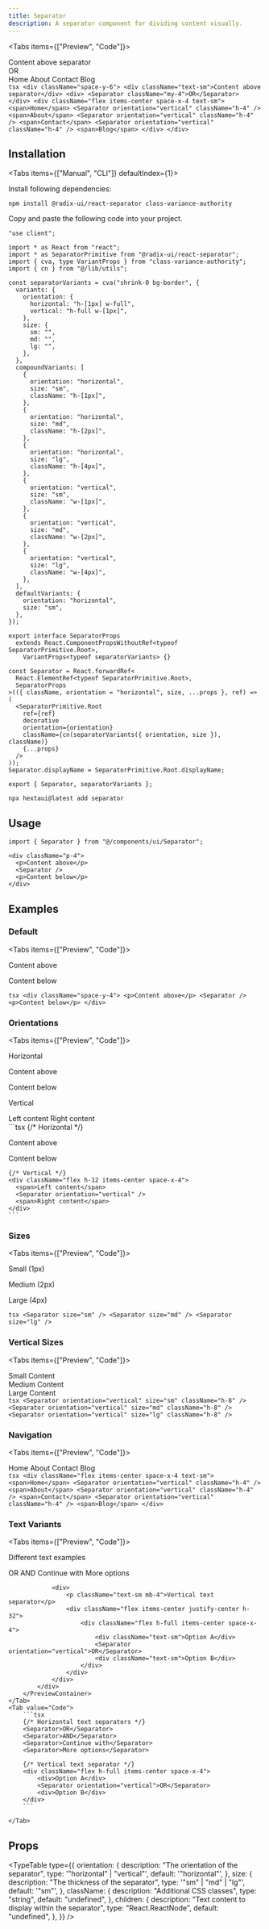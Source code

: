 ```yaml
---
title: Separator
description: A separator component for dividing content visually.
---
```





<Tabs items={["Preview", "Code"]}>
  <Tab value="Preview">
    <PreviewContainer>
      <div className="space-y-6">
        <div className="text-sm">Content above separator</div>
        <div>
          <Separator className="my-4">OR</Separator>
        </div>
        <div className="flex items-center space-x-4 text-sm">
          <span>Home</span>
          <Separator orientation="vertical" className="h-4" />
          <span>About</span>
          <Separator orientation="vertical" className="h-4" />
          <span>Contact</span>
          <Separator orientation="vertical" className="h-4" />
          <span>Blog</span>
        </div>
      </div>
    </PreviewContainer>
  </Tab>
  <Tab value="Code">
    ```tsx
    <div className="space-y-6">
      <div className="text-sm">Content above separator</div>
      <div>
        <Separator className="my-4">OR</Separator>
      </div>
      <div className="flex items-center space-x-4 text-sm">
        <span>Home</span>
        <Separator orientation="vertical" className="h-4" />
        <span>About</span>
        <Separator orientation="vertical" className="h-4" />
        <span>Contact</span>
        <Separator orientation="vertical" className="h-4" />
        <span>Blog</span>
      </div>
    </div>
    ```
  </Tab>
</Tabs>

## Installation

<Tabs items={["Manual", "CLI"]} defaultIndex={1}>
<Tab value="Manual">

Install following dependencies:

```package-install
npm install @radix-ui/react-separator class-variance-authority
```

Copy and paste the following code into your project.

```tsx title="components/ui/separator.tsx"
"use client";

import * as React from "react";
import * as SeparatorPrimitive from "@radix-ui/react-separator";
import { cva, type VariantProps } from "class-variance-authority";
import { cn } from "@/lib/utils";

const separatorVariants = cva("shrink-0 bg-border", {
  variants: {
    orientation: {
      horizontal: "h-[1px] w-full",
      vertical: "h-full w-[1px]",
    },
    size: {
      sm: "",
      md: "",
      lg: "",
    },
  },
  compoundVariants: [
    {
      orientation: "horizontal",
      size: "sm",
      className: "h-[1px]",
    },
    {
      orientation: "horizontal",
      size: "md",
      className: "h-[2px]",
    },
    {
      orientation: "horizontal",
      size: "lg",
      className: "h-[4px]",
    },
    {
      orientation: "vertical",
      size: "sm",
      className: "w-[1px]",
    },
    {
      orientation: "vertical",
      size: "md",
      className: "w-[2px]",
    },
    {
      orientation: "vertical",
      size: "lg",
      className: "w-[4px]",
    },
  ],
  defaultVariants: {
    orientation: "horizontal",
    size: "sm",
  },
});

export interface SeparatorProps
  extends React.ComponentPropsWithoutRef<typeof SeparatorPrimitive.Root>,
    VariantProps<typeof separatorVariants> {}

const Separator = React.forwardRef<
  React.ElementRef<typeof SeparatorPrimitive.Root>,
  SeparatorProps
>(({ className, orientation = "horizontal", size, ...props }, ref) => (
  <SeparatorPrimitive.Root
    ref={ref}
    decorative
    orientation={orientation}
    className={cn(separatorVariants({ orientation, size }), className)}
    {...props}
  />
));
Separator.displayName = SeparatorPrimitive.Root.displayName;

export { Separator, separatorVariants };
```

</Tab>
<Tab value="CLI">

```package-install
npx hextaui@latest add separator
```

</Tab>
</Tabs>

## Usage

```tsx
import { Separator } from "@/components/ui/Separator";
```

```tsx
<div className="p-4">
  <p>Content above</p>
  <Separator />
  <p>Content below</p>
</div>
```

## Examples

### Default

<Tabs items={["Preview", "Code"]}>
  <Tab value="Preview">
    <PreviewContainer>
      <div className="space-y-4">
        <p>Content above</p>
        <Separator />
        <p>Content below</p>
      </div>
    </PreviewContainer>
  </Tab>
  <Tab value="Code">
    ```tsx
    <div className="space-y-4">
      <p>Content above</p>
      <Separator />
      <p>Content below</p>
    </div>
    ```
  </Tab>
</Tabs>

### Orientations

<Tabs items={["Preview", "Code"]}>
  <Tab value="Preview">
    <PreviewContainer>
      <div className="space-y-6">
        <div>
          <p className="text-sm mb-2">Horizontal</p>
          <div className="space-y-4">
            <p>Content above</p>
            <Separator orientation="horizontal" />
            <p>Content below</p>
          </div>
        </div>
        <div>
          <p className="text-sm mb-2">Vertical</p>
          <div className="flex h-12 items-center space-x-4">
            <span>Left content</span>
            <Separator orientation="vertical" />
            <span>Right content</span>
          </div>
        </div>
      </div>
    </PreviewContainer>
  </Tab>
  <Tab value="Code">
    ```tsx
    {/* Horizontal */}
    <div className="space-y-4">
      <p>Content above</p>
      <Separator orientation="horizontal" />
      <p>Content below</p>
    </div>

    {/* Vertical */}
    <div className="flex h-12 items-center space-x-4">
      <span>Left content</span>
      <Separator orientation="vertical" />
      <span>Right content</span>
    </div>
    ```

  </Tab>
</Tabs>

### Sizes

<Tabs items={["Preview", "Code"]}>
  <Tab value="Preview">
    <PreviewContainer>
      <div className="space-y-6">
        <div>
          <p className="text-sm mb-2">Small (1px)</p>
          <Separator size="sm" />
        </div>
        <div>
          <p className="text-sm mb-2">Medium (2px)</p>
          <Separator size="md" />
        </div>
        <div>
          <p className="text-sm mb-2">Large (4px)</p>
          <Separator size="lg" />
        </div>
      </div>
    </PreviewContainer>
  </Tab>
  <Tab value="Code">
    ```tsx
    <Separator size="sm" />
    <Separator size="md" />
    <Separator size="lg" />
    ```
  </Tab>
</Tabs>

### Vertical Sizes

<Tabs items={["Preview", "Code"]}>
  <Tab value="Preview">
    <PreviewContainer>
      <div className="flex items-center space-x-6 h-16">
        <div className="flex items-center space-x-2">
          <span className="text-sm">Small</span>
          <Separator orientation="vertical" size="sm" className="h-8" />
          <span className="text-sm">Content</span>
        </div>
        <div className="flex items-center space-x-2">
          <span className="text-sm">Medium</span>
          <Separator orientation="vertical" size="md" className="h-8" />
          <span className="text-sm">Content</span>
        </div>
        <div className="flex items-center space-x-2">
          <span className="text-sm">Large</span>
          <Separator orientation="vertical" size="lg" className="h-8" />
          <span className="text-sm">Content</span>
        </div>
      </div>
    </PreviewContainer>
  </Tab>
  <Tab value="Code">
    ```tsx
    <Separator orientation="vertical" size="sm" className="h-8" />
    <Separator orientation="vertical" size="md" className="h-8" />
    <Separator orientation="vertical" size="lg" className="h-8" />
    ```
  </Tab>
</Tabs>

### Navigation

<Tabs items={["Preview", "Code"]}>
  <Tab value="Preview">
    <PreviewContainer>
      <div className="flex items-center space-x-4 text-sm">
        <span>Home</span>
        <Separator orientation="vertical" className="h-4" />
        <span>About</span>
        <Separator orientation="vertical" className="h-4" />
        <span>Contact</span>
        <Separator orientation="vertical" className="h-4" />
        <span>Blog</span>
      </div>
    </PreviewContainer>
  </Tab>
  <Tab value="Code">
    ```tsx
    <div className="flex items-center space-x-4 text-sm">
      <span>Home</span>
      <Separator orientation="vertical" className="h-4" />
      <span>About</span>
      <Separator orientation="vertical" className="h-4" />
      <span>Contact</span>
      <Separator orientation="vertical" className="h-4" />
      <span>Blog</span>
    </div>
    ```
  </Tab>
</Tabs>

### Text Variants

<Tabs items={["Preview", "Code"]}>
    <Tab value="Preview">
        <PreviewContainer>
            <div className="space-y-8">
                <div>
                    <p className="text-sm mb-4">Different text examples</p>
                    <div className="space-y-6">
                        <Separator>OR</Separator>
                        <Separator>AND</Separator>
                        <Separator>Continue with</Separator>
                        <Separator>More options</Separator>
                    </div>
                </div>
                
                <div>
                    <p className="text-sm mb-4">Vertical text separator</p>
                    <div className="flex items-center justify-center h-32">
                        <div className="flex h-full items-center space-x-4">
                            <div className="text-sm">Option A</div>
                            <Separator orientation="vertical">OR</Separator>
                            <div className="text-sm">Option B</div>
                        </div>
                    </div>
                </div>
            </div>
        </PreviewContainer>
    </Tab>
    <Tab value="Code">
        ```tsx
        {/* Horizontal text separators */}
        <Separator>OR</Separator>
        <Separator>AND</Separator>
        <Separator>Continue with</Separator>
        <Separator>More options</Separator>

        {/* Vertical text separator */}
        <div className="flex h-full items-center space-x-4">
            <div>Option A</div>
            <Separator orientation="vertical">OR</Separator>
            <div>Option B</div>
        </div>
        ```

    </Tab>

</Tabs>

## Props

<TypeTable
  type={{
    orientation: {
      description: "The orientation of the separator",
      type: '"horizontal" | "vertical"',
      default: '"horizontal"',
    },
    size: {
      description: "The thickness of the separator",
      type: '"sm" | "md" | "lg"',
      default: '"sm"',
    },
    className: {
      description: "Additional CSS classes",
      type: "string",
      default: "undefined",
    },
    children: {
      description: "Text content to display within the separator",
      type: "React.ReactNode",
      default: "undefined",
    },
  }}
/>

